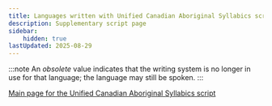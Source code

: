 ```yaml
---
title: Languages written with Unified Canadian Aboriginal Syllabics script
description: Supplementary script page
sidebar:
    hidden: true
lastUpdated: 2025-08-29
---
```



:::note
An _obsolete_ value indicates that the writing system is no longer in use for that language; the language may still be spoken.
:::

<WsList script='Cans' />

[Main page for the Unified Canadian Aboriginal Syllabics script](/scrlang/scripts/cans)


